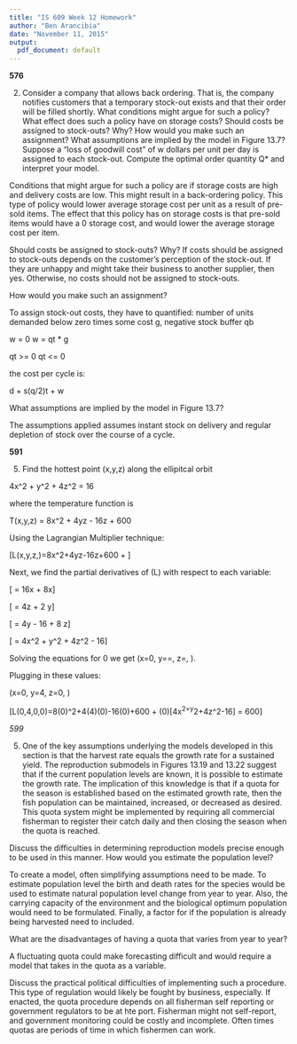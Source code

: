 ```yaml
---
title: "IS 609 Week 12 Homework"
author: "Ben Arancibia"
date: "November 11, 2015"
output:
  pdf_document: default
---
```


__576__

2) Consider a company that allows back ordering. That is, the company notifies customers that a temporary stock-out exists and that their order will be filled shortly. What conditions might argue for such a policy? What effect does such a policy have on storage costs? Should costs be assigned to stock-outs? Why? How would you make such an assignment? What assumptions are implied by the model in Figure 13.7? Suppose a "loss of goodwill cost" of w dollars per unit per day is assigned to each stock-out. Compute the optimal order quantity Q* and interpret your model.


Conditions that might argue for such a policy are if storage costs are high and delivery costs are low. This might result in a back-ordering policy. This type of policy would lower average storage cost per unit as a result of pre-sold items. The effect that this policy has on storage costs is that pre-sold items would have a 0 storage cost, and would lower the average storage cost per item.

Should costs be assigned to stock-outs? Why?
If costs should be assigned to stock-outs depends on the customer's perception of the stock-out. If they are unhappy and might take their business to another supplier, then yes. Otherwise, no costs should not be assigned to stock-outs.

How would you make such an assignment?

To assign stock-out costs, they have to quantified: number of units demanded below zero times some cost g, negative stock buffer qb

w = 0 
w = qt * g

qt >= 0
qt <= 0

the cost per cycle is:

d + s(q/2)t + w

What assumptions are implied by the model in Figure 13.7?

The assumptions applied assumes instant stock on delivery and regular depletion of stock over the course of a cycle. 



__591__

5) Find the hottest point (x,y,z) along the ellipitcal orbit

4x^2 + y^2 + 4z^2 = 16

where the temperature function is

T(x,y,z) = 8x^2 + 4yz - 16z + 600

Using the Lagrangian Multiplier technique:

[L(x,y,z,\lambda)=8x^2+4yz-16z+600 + \lambda[4x^2+y^2+4z^2-16]]

Next, we find the partial derivatives of (L) with respect to each variable:

[\frac{\partial L}{\partial x} = 16x + 8x\lambda]

[\frac{\partial L}{\partial y} = 4z + 2 \lambda y]

[\frac{\partial L}{\partial z} = 4y - 16 + 8 \lambda z]

[\frac{\partial L}{\partial \lambda} = 4x^2 + y^2 + 4z^2 - 16]

Solving the equations for 0 we get (x=0, y=\frac{-2z}{\lambda}=\frac{-4}{\lambda^2-1}, z=\frac{2\lambda}{\lambda^2-1}, \text{ and } \lambda=0 ).

Plugging in these values:

(x=0, y=4, z=0, \text{ and } \lambda=0 )

[L(0,4,0,0)=8(0)^2+4(4)(0)-16(0)+600 + (0)[4x^2+y^2+4z^2-16] = 600]


_599_

5) One of the key assumptions underlying the models developed in this section is that the harvest rate equals the growth rate for a sustained yield. The reproduction submodels in Figures 13.19 and 13.22 suggest that if the current population levels are known, it is possible to estimate the growth rate. The implication of this knowledge is that if a quota for the season is established based on the estimated growth rate, then the fish population can be maintained, increased, or decreased as desired. This quota system might be implemented by requiring all commercial fisherman to register their catch daily and then closing the season when the quota is reached. 

Discuss the difficulties in determining reproduction models precise enough to be used in this manner. How would you estimate the population level? 


To create a model, often simplifying assumptions need to be made. To estimate population level the birth and death rates for the species would be used to estimate natural population level change from year to year. Also, the carrying capacity of the environment and the biological optimum population would need to be formulated. Finally, a factor for if the population is already being harvested need to included.

What are the disadvantages of having a quota that varies from year to year? 

A fluctuating quota could make forecasting difficult and would require a model that takes in the quota as a variable.

Discuss the practical political difficulties of implementing such a procedure.
This type of regulation would likely be fought by business, especially. If enacted, the quota procedure depends on all fisherman self reporting or government regulators to be at hte port. Fisherman might not self-report, and government monitoring could be costly and incomplete. Often times quotas are periods of time in which fishermen can work.






